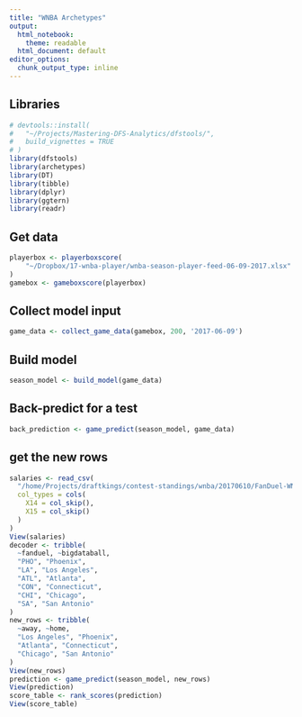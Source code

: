 ```yaml
---
title: "WNBA Archetypes"
output:
  html_notebook: 
    theme: readable
  html_document: default
editor_options: 
  chunk_output_type: inline
---
```


## Libraries
```r
# devtools::install(
#   "~/Projects/Mastering-DFS-Analytics/dfstools/",
#   build_vignettes = TRUE
# )
library(dfstools)
library(archetypes)
library(DT)
library(tibble)
library(dplyr)
library(ggtern)
library(readr)
```

## Get data
```r
playerbox <- playerboxscore(
    "~/Dropbox/17-wnba-player/wnba-season-player-feed-06-09-2017.xlsx"
)
gamebox <- gameboxscore(playerbox)
```

## Collect model input
```r
game_data <- collect_game_data(gamebox, 200, '2017-06-09')
```

## Build model
```r
season_model <- build_model(game_data)
```

## Back-predict for a test
```r
back_prediction <- game_predict(season_model, game_data)
```

## get the new rows
```r
salaries <- read_csv(
  "/home/Projects/draftkings/contest-standings/wnba/20170610/FanDuel-WNBA-2017-06-10-19655-players-list.csv",
  col_types = cols(
    X14 = col_skip(),
    X15 = col_skip()
  )
)
View(salaries)
decoder <- tribble(
  ~fanduel, ~bigdataball,
  "PHO", "Phoenix",
  "LA", "Los Angeles",
  "ATL", "Atlanta",
  "CON", "Connecticut",
  "CHI", "Chicago",
  "SA", "San Antonio"
)
new_rows <- tribble(
  ~away, ~home,
  "Los Angeles", "Phoenix",
  "Atlanta", "Connecticut",
  "Chicago", "San Antonio"
)
View(new_rows)
prediction <- game_predict(season_model, new_rows)
View(prediction)
score_table <- rank_scores(prediction)
View(score_table)
```


